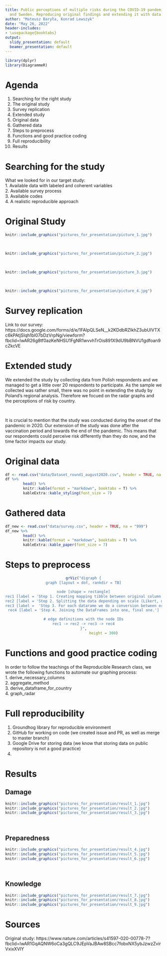 ```yaml
---
title: Public perceptions of multiple risks during the COVID-19 pandemic in Italy
  and Sweden. Reproducing original findings and extending it with data for Poland.
author: "Mateusz Baryła, Konrad Lewszyk"
date: "May 26, 2022"
header-includes:
- \usepackage{booktabs}
output:
  slidy_presentation: default
  beamer_presentation: default
---
```


```r

library(dplyr)
library(DiagrammeR)
```
# Agenda

1. Searching for the right study
2. The original study 
3. Survey replication
4. Extended study
5. Original data
6. Gathered data
7. Steps to preprocess
8. Functions and good practice coding
9. Full reproducibility
10. Results

# Searching for the study

What we looked for in our target study:
<br />
1. Available data with labeled and coherent variables
<br />
2. Available survey process
<br />
3. Available codes
<br />
4. A realistic reproducible approach


# Original Study
```r
knitr::include_graphics("pictures_for_presentation/picture_1.jpg")
```

<br />
```r
knitr::include_graphics("pictures_for_presentation/picture_2.jpg")
```

<br />
```r
knitr::include_graphics("pictures_for_presentation/picture_3.jpg")
```

<br />
```r
knitr::include_graphics("pictures_for_presentation/picture_4.jpg")
```

# Survey replication

Link to our survey: https://docs.google.com/forms/d/e/1FAIpQLSeN__k2KDdbRZIkhZ3ubUIVTXc6kPAtjSIqh1bI07bDzVrpNg/viewform?fbclid=IwAR26g8tf0azKeNHSU1FgNR1wvvhTrOis891X9dU9bBNVU1gdfoan9cZkcVE


# Extended study

We extended the study by collecting data from Polish respondents and we managed to get a little over 20 respondents to participate. As the sample we collected was rather small, there was no point in extending the study by Poland's regional analysis. Therefore we focued on the radar graphs and the perceptions of risk by country.

<br />

It is crucial to mention that the study was conducted during the onset of the pandemic in 2020. Our extension of the study was done after the vaccination period and towards the end of the pandemic. This means that our respondents could perceive risk differently than they do now, and the time factor impacts our study.

# Original data

```r
df <- read.csv("data/Dataset_round1_august2020.csv", header = TRUE, na = "999")
df %>%
        head() %>%
        knitr::kable(format = "markdown", booktabs = T) %>%
        kableExtra::kable_styling(font_size = 7)
```

# Gathered data

```r
df_new <- read.csv("data/survey.csv", header = TRUE, na = "999")
df_new %>%
        head() %>%
        knitr::kable(format = "markdown", booktabs = T) %>%
        kableExtra::kable_paper(font_size = 7)
```

# Steps to preprocess
<center>
```r
grViz("digraph {
graph [layout = dot, rankdir = TB]

node [shape = rectangle]
rec1 [label = 'Step 1. Creating mapping tibble between original column names and collected ones']
rec2 [label = 'Step 2. Splitting the data depending on scale (Likert, dichotomous, numeric']
rec3 [label =  'Step 3. For each datarame we do a conversion between original values mainly with pivoting.']
rec4 [label = 'Step 4. Joining the DataFrames into one, final one.']

# edge definitions with the node IDs
rec1 -> rec2 -> rec3 -> rec4
}",
                  height = 300)
```
</center>

# Functions and good practice coding

In order to follow the teachings of the Reproducible Research class, we wrote the following functions to automate our graphing process:
<br />
1. derive_necessary_columns
<br />
2. aggregate_method
<br />
3. derive_dataframe_for_country
<br />
4. graph_radar
<br />


# Full reproducibility

1. Groundhog library for reproducible environment
2. GitHub for working on code (we created issue and PR, as well as merge to master branch)
3. Google Drive for storing data (we know that storing data on public repository is not a good practice)
4.

# Results

## Damage
```r
knitr::include_graphics("pictures_for_presentation/result_1.jpg")
knitr::include_graphics("pictures_for_presentation/result_2.jpg")
knitr::include_graphics("pictures_for_presentation/result_3.jpg")
```
<br />

## Preparedness
```r
knitr::include_graphics("pictures_for_presentation/result_4.jpg")
knitr::include_graphics("pictures_for_presentation/result_5.jpg")
knitr::include_graphics("pictures_for_presentation/result_6.jpg")
```
<br />

## Knowledge
```r
knitr::include_graphics("pictures_for_presentation/result_7.jpg")
knitr::include_graphics("pictures_for_presentation/result_8.jpg")
knitr::include_graphics("pictures_for_presentation/result_9.jpg")
```

# Sources

Original study: https://www.nature.com/articles/s41597-020-00778-7?fbclid=IwAR1GqAQNW6oCa3gQLC9JEpVaJBAw8SBcc7fobxNX5ybJzwzZvirVxixXVlY